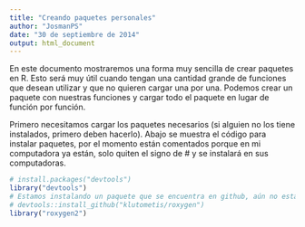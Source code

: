 ```yaml
---
title: "Creando paquetes personales"
author: "JosmanPS"
date: "30 de septiembre de 2014"
output: html_document
---
```


En este documento mostraremos una forma muy sencilla de crear paquetes en R. Esto será muy útil cuando tengan una cantidad grande de funciones que desean utilizar y que no quieren cargar una por una. Podemos crear un paquete con nuestras funciones y cargar todo el paquete en lugar de función por función.

Primero necesitamos cargar los paquetes necesarios (si alguien no los tiene instalados, primero deben hacerlo). Abajo se muestra el código para instalar paquetes, por el momento están comentados porque en mi computadora ya están, solo quiten el signo de # y se instalará en sus computadoras.

```r
# install.packages("devtools")
library("devtools")
# Estamos instalando un paquete que se encuentra en github, aún no está en el servidor de R
# devtools::install_github("klutometis/roxygen")  
library("roxygen2")
```

